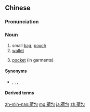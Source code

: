 ==Chinese==
{{zh-forms}}

===Pronunciation===
{{zh-pron
|m=hébāo
|c=ho4 baau1
|h=pfs=hò-pâu
|mn=hâ-pau/hâu-pau/hô-pau
|cat=n
}}

===Noun===
{{zh-noun}}

# small [[bag]]; [[pouch]]
# [[wallet]]
# {{lb|zh|dialectal}} [[pocket]] (in garments)

====Synonyms====
* {{sense|wallet}} {{zh-l|錢包}}, {{zh-l|錢袋}}, {{zh-l|皮夾}}, {{qualifier|Cantonese}} {{zh-l|銀包}}

====Derived terms====
{{zh-der|荷包蛋}}

[[zh-min-nan:荷包]]
[[mg:荷包]]
[[ja:荷包]]
[[zh:荷包]]